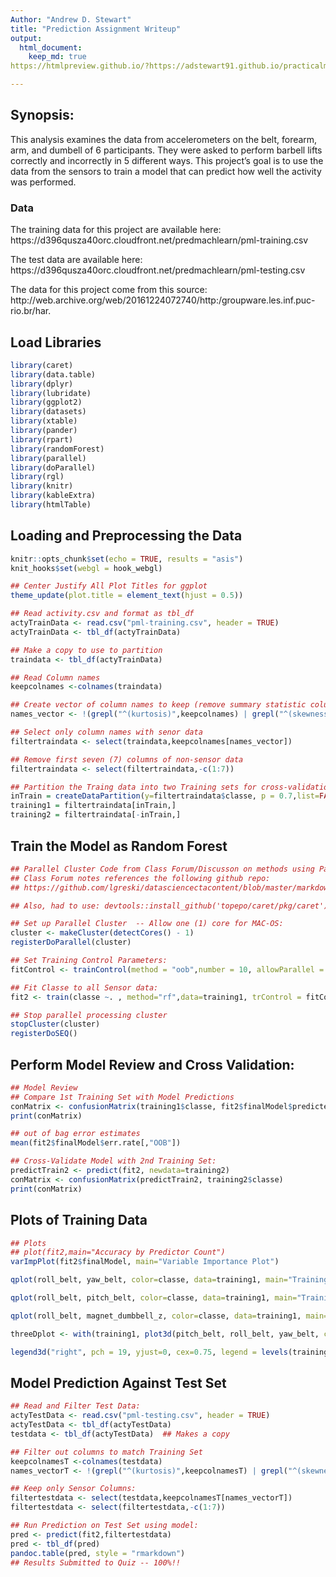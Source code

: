 ```yaml
---
Author: "Andrew D. Stewart"
title: "Prediction Assignment Writeup"
output: 
  html_document:
    keep_md: true
https://htmlpreview.github.io/?https://adstewart91.github.io/practicalmachinelearning/Prediction_Assignment.html

---
```

## Synopsis: 
This analysis examines the data from accelerometers on the belt, forearm, arm, and dumbell of 6 participants. They were asked to perform barbell lifts correctly and incorrectly in 5 different ways.  This project's goal is to use the data from the sensors to train a model that can predict how well the activity was performed.

### Data
The training data for this project are available here:
https://d396qusza40orc.cloudfront.net/predmachlearn/pml-training.csv  
  
The test data are available here:
https://d396qusza40orc.cloudfront.net/predmachlearn/pml-testing.csv  
  
The data for this project come from this source:
http://web.archive.org/web/20161224072740/http:/groupware.les.inf.puc-rio.br/har.  
  

## Load Libraries
```r
library(caret)
library(data.table)
library(dplyr)
library(lubridate)
library(ggplot2)
library(datasets)
library(xtable)
library(pander)
library(rpart)
library(randomForest)
library(parallel)
library(doParallel)
library(rgl)
library(knitr)
library(kableExtra)
library(htmlTable)

```


## Loading and Preprocessing the Data

```r
knitr::opts_chunk$set(echo = TRUE, results = "asis")
knit_hooks$set(webgl = hook_webgl)

## Center Justify All Plot Titles for ggplot
theme_update(plot.title = element_text(hjust = 0.5))

## Read activity.csv and format as tbl_df
actyTrainData <- read.csv("pml-training.csv", header = TRUE)
actyTrainData <- tbl_df(actyTrainData)

## Make a copy to use to partition
traindata <- tbl_df(actyTrainData)

## Read Column names
keepcolnames <-colnames(traindata)

## Create vector of column names to keep (remove summary statistic column names)
names_vector <- !(grepl("^(kurtosis)",keepcolnames) | grepl("^(skewness)",keepcolnames) | grepl("^(max)",keepcolnames) | grepl("^(min)",keepcolnames) | grepl("^(amplitude)",keepcolnames)| grepl("^(var)",keepcolnames) | grepl("^(avg)",keepcolnames) | grepl("^(stddev)",keepcolnames) )

## Select only column names with senor data
filtertraindata <- select(traindata,keepcolnames[names_vector])

## Remove first seven (7) columns of non-sensor data
filtertraindata <- select(filtertraindata,-c(1:7))

## Partition the Traing data into two Training sets for cross-validation
inTrain = createDataPartition(y=filtertraindata$classe, p = 0.7,list=FALSE)
training1 = filtertraindata[inTrain,]
training2 = filtertraindata[-inTrain,]
```


## Train the Model as Random Forest
```r
## Parallel Cluster Code from Class Forum/Discusson on methods using Parallel Processing:
## Class Forum notes references the following github repo:
## https://github.com/lgreski/datasciencectacontent/blob/master/markdown/pml-randomForestPerformance.md

## Also, had to use: devtools::install_github('topepo/caret/pkg/caret') to update caret

## Set up Parallel Cluster  -- Allow one (1) core for MAC-OS:
cluster <- makeCluster(detectCores() - 1) 
registerDoParallel(cluster)

## Set Training Control Parameters:
fitControl <- trainControl(method = "oob",number = 10, allowParallel = TRUE)

## Fit Classe to all Sensor data:
fit2 <- train(classe ~. , method="rf",data=training1, trControl = fitControl, importance = TRUE)

## Stop parallel processing cluster
stopCluster(cluster)
registerDoSEQ()
```

## Perform Model Review and Cross Validation:

```r

## Model Review
## Compare 1st Training Set with Model Predictions
conMatrix <- confusionMatrix(training1$classe, fit2$finalModel$predicted)
print(conMatrix)

## out of bag error estimates
mean(fit2$finalModel$err.rate[,"OOB"])

## Cross-Validate Model with 2nd Training Set:
predictTrain2 <- predict(fit2, newdata=training2)
conMatrix <- confusionMatrix(predictTrain2, training2$classe)
print(conMatrix)


```

## Plots of Training Data
```r

## Plots
## plot(fit2,main="Accuracy by Predictor Count")
varImpPlot(fit2$finalModel, main="Variable Importance Plot")

qplot(roll_belt, yaw_belt, color=classe, data=training1, main="Training Set roll_belt and yaw_belt")

qplot(roll_belt, pitch_belt, color=classe, data=training1, main="Training Set roll_belt and pitch_belt")

qplot(roll_belt, magnet_dumbbell_z, color=classe, data=training1, main="Training Set roll_belt and magnet_dumbbell_z")

threeDplot <- with(training1, plot3d(pitch_belt, roll_belt, yaw_belt, col = (as.numeric(classe)+1), pch=19, main="Rotate-able 3D Plot of Training Set for pitch_belt, roll_belt, yaw_belt by Classe Type", sub="** Use Mouse/Cursor to Move and Rotate **"))

legend3d("right", pch = 19, yjust=0, cex=0.75, legend = levels(training1$classe), col = (1 + seq_along(levels(training1$classe))))

```


## Model Prediction Against Test Set

```r
## Read and Filter Test Data:
actyTestData <- read.csv("pml-testing.csv", header = TRUE)
actyTestData <- tbl_df(actyTestData)
testdata <- tbl_df(actyTestData)  ## Makes a copy

## Filter out columns to match Training Set
keepcolnamesT <-colnames(testdata)
names_vectorT <- !(grepl("^(kurtosis)",keepcolnamesT) | grepl("^(skewness)",keepcolnamesT) | grepl("^(max)",keepcolnamesT) | grepl("^(min)",keepcolnamesT) | grepl("^(amplitude)",keepcolnamesT)| grepl("^(var)",keepcolnamesT) | grepl("^(avg)",keepcolnamesT) | grepl("^(stddev)",keepcolnamesT) )

## Keep only Sensor Columns:
filtertestdata <- select(testdata,keepcolnamesT[names_vectorT])
filtertestdata <- select(filtertestdata,-c(1:7))

## Run Prediction on Test Set using model:
pred <- predict(fit2,filtertestdata)
pred <- tbl_df(pred)
pandoc.table(pred, style = "rmarkdown")
## Results Submitted to Quiz -- 100%!!

```

